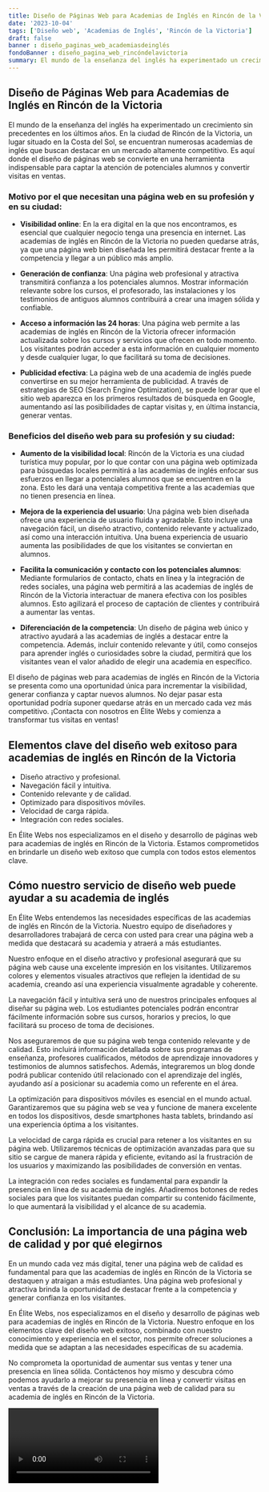 ```yaml
---
title: Diseño de Páginas Web para Academias de Inglés en Rincón de la Victoria
date: '2023-10-04'
tags: ['Diseño web', 'Academias de Inglés', 'Rincón de la Victoria']
draft: false
banner : diseño_paginas_web_academiasdeinglés
fondoBanner : diseño_pagina_web_rincóndelavictoria
summary: El mundo de la enseñanza del inglés ha experimentado un crecimiento sin precedentes en los últimos años. En la ciudad de Rincón de la Victoria, un lugar situado en la Costa del Sol, se encuentran numerosas academias de inglés que buscan destacar en un mercado altamente competitivo. Es aquí donde el diseño de páginas web se convierte en una herramienta indispensable para captar la atención de potenciales alumnos y convertir visitas en ventas.
---
```


## Diseño de Páginas Web para Academias de Inglés en Rincón de la Victoria

El mundo de la enseñanza del inglés ha experimentado un crecimiento sin precedentes en los últimos años. En la ciudad de Rincón de la Victoria, un lugar situado en la Costa del Sol, se encuentran numerosas academias de inglés que buscan destacar en un mercado altamente competitivo. Es aquí donde el diseño de páginas web se convierte en una herramienta indispensable para captar la atención de potenciales alumnos y convertir visitas en ventas.

### Motivo por el que necesitan una página web en su profesión y en su ciudad:

- **Visibilidad online**: En la era digital en la que nos encontramos, es esencial que cualquier negocio tenga una presencia en internet. Las academias de inglés en Rincón de la Victoria no pueden quedarse atrás, ya que una página web bien diseñada les permitirá destacar frente a la competencia y llegar a un público más amplio.

- **Generación de confianza**: Una página web profesional y atractiva transmitirá confianza a los potenciales alumnos. Mostrar información relevante sobre los cursos, el profesorado, las instalaciones y los testimonios de antiguos alumnos contribuirá a crear una imagen sólida y confiable.

- **Acceso a información las 24 horas**: Una página web permite a las academias de inglés en Rincón de la Victoria ofrecer información actualizada sobre los cursos y servicios que ofrecen en todo momento. Los visitantes podrán acceder a esta información en cualquier momento y desde cualquier lugar, lo que facilitará su toma de decisiones.

- **Publicidad efectiva**: La página web de una academia de inglés puede convertirse en su mejor herramienta de publicidad. A través de estrategias de SEO (Search Engine Optimization), se puede lograr que el sitio web aparezca en los primeros resultados de búsqueda en Google, aumentando así las posibilidades de captar visitas y, en última instancia, generar ventas.

### Beneficios del diseño web para su profesión y su ciudad:

- **Aumento de la visibilidad local**: Rincón de la Victoria es una ciudad turística muy popular, por lo que contar con una página web optimizada para búsquedas locales permitirá a las academias de inglés enfocar sus esfuerzos en llegar a potenciales alumnos que se encuentren en la zona. Esto les dará una ventaja competitiva frente a las academias que no tienen presencia en línea.

- **Mejora de la experiencia del usuario**: Una página web bien diseñada ofrece una experiencia de usuario fluida y agradable. Esto incluye una navegación fácil, un diseño atractivo, contenido relevante y actualizado, así como una interacción intuitiva. Una buena experiencia de usuario aumenta las posibilidades de que los visitantes se conviertan en alumnos.

- **Facilita la comunicación y contacto con los potenciales alumnos**: Mediante formularios de contacto, chats en línea y la integración de redes sociales, una página web permitirá a las academias de inglés de Rincón de la Victoria interactuar de manera efectiva con los posibles alumnos. Esto agilizará el proceso de captación de clientes y contribuirá a aumentar las ventas.

- **Diferenciación de la competencia**: Un diseño de página web único y atractivo ayudará a las academias de inglés a destacar entre la competencia. Además, incluir contenido relevante y útil, como consejos para aprender inglés o curiosidades sobre la ciudad, permitirá que los visitantes vean el valor añadido de elegir una academia en específico.

El diseño de páginas web para academias de inglés en Rincón de la Victoria se presenta como una oportunidad única para incrementar la visibilidad, generar confianza y captar nuevos alumnos. No dejar pasar esta oportunidad podría suponer quedarse atrás en un mercado cada vez más competitivo. ¡Contacta con nosotros en Élite Webs y comienza a transformar tus visitas en ventas!

<GifSeo />

<Cta />

## Elementos clave del diseño web exitoso para academias de inglés en Rincón de la Victoria

- Diseño atractivo y profesional.
- Navegación fácil y intuitiva.
- Contenido relevante y de calidad.
- Optimizado para dispositivos móviles.
- Velocidad de carga rápida.
- Integración con redes sociales.

En Élite Webs nos especializamos en el diseño y desarrollo de páginas web para academias de inglés en Rincón de la Victoria. Estamos comprometidos en brindarle un diseño web exitoso que cumpla con todos estos elementos clave.

## Cómo nuestro servicio de diseño web puede ayudar a su academia de inglés

En Élite Webs entendemos las necesidades específicas de las academias de inglés en Rincón de la Victoria. Nuestro equipo de diseñadores y desarrolladores trabajará de cerca con usted para crear una página web a medida que destacará su academia y atraerá a más estudiantes.

Nuestro enfoque en el diseño atractivo y profesional asegurará que su página web cause una excelente impresión en los visitantes. Utilizaremos colores y elementos visuales atractivos que reflejen la identidad de su academia, creando así una experiencia visualmente agradable y coherente.

La navegación fácil y intuitiva será uno de nuestros principales enfoques al diseñar su página web. Los estudiantes potenciales podrán encontrar fácilmente información sobre sus cursos, horarios y precios, lo que facilitará su proceso de toma de decisiones.

Nos aseguraremos de que su página web tenga contenido relevante y de calidad. Esto incluirá información detallada sobre sus programas de enseñanza, profesores cualificados, métodos de aprendizaje innovadores y testimonios de alumnos satisfechos. Además, integraremos un blog donde podrá publicar contenido útil relacionado con el aprendizaje del inglés, ayudando así a posicionar su academia como un referente en el área.

La optimización para dispositivos móviles es esencial en el mundo actual. Garantizaremos que su página web se vea y funcione de manera excelente en todos los dispositivos, desde smartphones hasta tablets, brindando así una experiencia óptima a los visitantes.

La velocidad de carga rápida es crucial para retener a los visitantes en su página web. Utilizaremos técnicas de optimización avanzadas para que su sitio se cargue de manera rápida y eficiente, evitando así la frustración de los usuarios y maximizando las posibilidades de conversión en ventas.

La integración con redes sociales es fundamental para expandir la presencia en línea de su academia de inglés. Añadiremos botones de redes sociales para que los visitantes puedan compartir su contenido fácilmente, lo que aumentará la visibilidad y el alcance de su academia.

## Conclusión: La importancia de una página web de calidad y por qué elegirnos

En un mundo cada vez más digital, tener una página web de calidad es fundamental para que las academias de inglés en Rincón de la Victoria se destaquen y atraigan a más estudiantes. Una página web profesional y atractiva brinda la oportunidad de destacar frente a la competencia y generar confianza en los visitantes.

En Élite Webs, nos especializamos en el diseño y desarrollo de páginas web para academias de inglés en Rincón de la Victoria. Nuestro enfoque en los elementos clave del diseño web exitoso, combinado con nuestro conocimiento y experiencia en el sector, nos permite ofrecer soluciones a medida que se adaptan a las necesidades específicas de su academia.

No comprometa la oportunidad de aumentar sus ventas y tener una presencia en línea sólida. Contáctenos hoy mismo y descubra cómo podemos ayudarlo a mejorar su presencia en línea y convertir visitas en ventas a través de la creación de una página web de calidad para su academia de inglés en Rincón de la Victoria.

<Video />

<CtaBot job='Academias de Inglés' city='Rincón de la Victoria'/>

<Gmaps query='Rincón de la Victoria+españa+maps' />